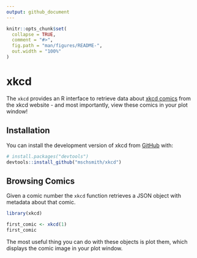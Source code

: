 ```yaml
---
output: github_document
---
```


<!-- README.md is generated from README.Rmd. Please edit that file -->

```r
knitr::opts_chunk$set(
  collapse = TRUE,
  comment = "#>",
  fig.path = "man/figures/README-",
  out.width = "100%"
)
```

# xkcd

<!-- badges: start -->
<!-- badges: end -->

The `xkcd` provides an R interface to retrieve data about [xkcd comics](https://xkcd.com) from the xkcd website - and most importantly, view these comics in your plot window!

## Installation

You can install the development version of xkcd from [GitHub](https://github.com/) with:

``` r
# install.packages("devtools")
devtools::install_github("mschsmith/xkcd")
```

## Browsing Comics

Given a comic number the `xkcd` function retrieves a JSON object with metadata about that comic. 

```r
library(xkcd)

first_comic <- xkcd(1)
first_comic
```

The most useful thing you can do with these objects is plot them, which displays the comic image in your plot window.

